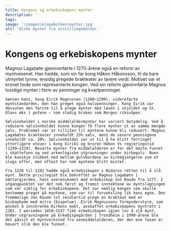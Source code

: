 ```yaml
---
title: Kongens og erkebiskopens mynter
description: ''
tags:
image: '\images\kjopebolken\mynter.jpg'
alt: 'Ulike mynter fra utstillingsmonter.'
---
```



# Kongens og erkebiskopens mynter

<Container stil="initial side">
    Magnus Lagabøte gjennomførte i 1270-årene også en reform av myntvesenet. Han hadde, som sin far kong Håkon Håkonsson, til da bare utmyntet tynne, ensidig pregede brakteater av lavere verdi. Motivet var et kronet hode som representerte kongen. 
    Ved sin reform gjeninnførte Magnus tosidige mynter i form av penninger og kvartpenninger. 
    
    Sønnen hans, kong Eirik Magnusson (1280–1299), videreførte myntstandarden, men han preget også halvpenninger. Kong Eirik var dessuten den første til å prege mynter med løven i skjoldet og St. Olavs øks i potene – som stadig brukes som Norges riksvåpen. 
    
    Sølvinnholdet i norske middelaldermynter har variert betydelig. Ved å redusere sølvinnholdet kunne kongen få flere mynter ut av samme mengde sølv. Problemet var at tilliten til myntene kunne bli redusert. Magnus Lagabøtes brakteater inneholdt 23% sølv, mens de senere penningene inneholdt ca. 20%. Sølvinnholdet ser ut til å ha blitt forringet ytterligere utover i kong Eiriks og broren Håkon Vs regjeringstid (1299–1319). Bevarte mynter fra middelalderen er for det meste funnet i skattefunn og ved arkeologiske utgravninger under kirkegulv. Noen ble kanskje stukket ned mellom gulvbordene av kirkegjengerne som et slags offer, men oftest har nok myntene blitt mistet.

    Fra 1228 til 1281 hadde også erkebiskopen i Nidaros retten til å slå mynt. Dette privilegiet ble bekreftet av Magnus Lagabøte i Sættargjerden, hans overenskomst med erkebiskop Jon Raude fra 1277. I utgangpunktet var det nok først og fremst inntektene av myntslagningen som var viktig for erkebiskopene. Det var nemlig kongen som skulle bestemme preget på myntene, som var til forveksling lik hans egne. Den fremmelige Jon Raude lot imidlertid prege en brakteat med et biskophode med mitra (bispelue). Eirik Magnussons formynderstyre, som ønsket å innskrenke Kirkens makt, avskaffet erkebiskopens myntrett i 1281. I perioden 1458–1537 fikk erkebiskopen igjen lov å slå mynt. Under utgravningene på Erkebispegården i Trondheim i 1990-årene ble det påvist et myntverksted fra senmiddelalderen, der den ene fasen er bevart slik den ble funnet.

</Container>

<Figure
    image="\images\kjopebolken\MyntSveinSkare.jpg"
    title="Kong Magnus Lagabøtes brakteat."
    alt="De to sidene av den samme sølve mynten."
>
</Figure>
